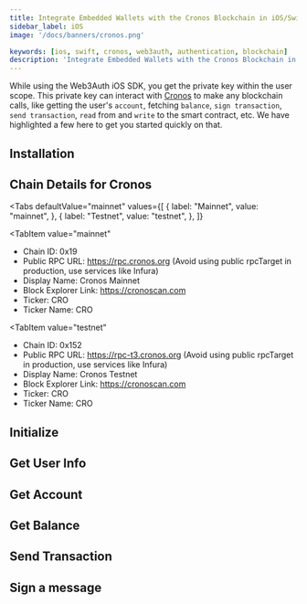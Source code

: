 ```yaml
---
title: Integrate Embedded Wallets with the Cronos Blockchain in iOS/Swift Applications
sidebar_label: iOS
image: '/docs/banners/cronos.png'

keywords: [ios, swift, cronos, web3auth, authentication, blockchain]
description: 'Integrate Embedded Wallets with the Cronos Blockchain in iOS/Swift Applications | Embedded Wallets'
---
```



<SEO
  title="Integrate Embedded Wallets with the Cronos Blockchain in iOS/Swift Applications"
  description="Integrate Embedded Wallets with the Cronos Blockchain in iOS/Swift Applications | Embedded Wallets"
  image="https://web3auth.io/docs/banners/cronos.png"
  slug="/embedded-wallets/connect-blockchain/evm/cronos/ios"
/>

While using the Web3Auth iOS SDK, you get the private key within the user scope. This private key can interact with [Cronos](https://cronos.org/) to make any blockchain calls, like getting the user's `account`, fetching `balance`, `sign transaction`, `send transaction`, `read` from and `write` to the smart contract, etc. We have highlighted a few here to get you started quickly on that.

## Installation

<InstallationSnippet />

## Chain Details for Cronos

<Tabs
 defaultValue="mainnet"
  values={[
    { label: "Mainnet", value: "mainnet", },
    { label: "Testnet", value: "testnet", },
  ]}
>
<TabItem
  value="mainnet"
>

- Chain ID: 0x19
- Public RPC URL: https://rpc.cronos.org (Avoid using public rpcTarget in production, use services like Infura)
- Display Name: Cronos Mainnet
- Block Explorer Link: https://cronoscan.com
- Ticker: CRO
- Ticker Name: CRO

</TabItem>

<TabItem
  value="testnet"
>

- Chain ID: 0x152
- Public RPC URL: https://rpc-t3.cronos.org (Avoid using public rpcTarget in production, use services like Infura)
- Display Name: Cronos Testnet
- Block Explorer Link: https://cronoscan.com
- Ticker: CRO
- Ticker Name: CRO

</TabItem>
</Tabs>

## Initialize

<InitialisationSnippet />

## Get User Info

<UserInfoSnippet />

## Get Account

<GetAccountSnippet />

## Get Balance

<GetBalanceSnippet />

## Send Transaction

<SendTransactionSnippet />

## Sign a message

<SignMessageSnippet />
